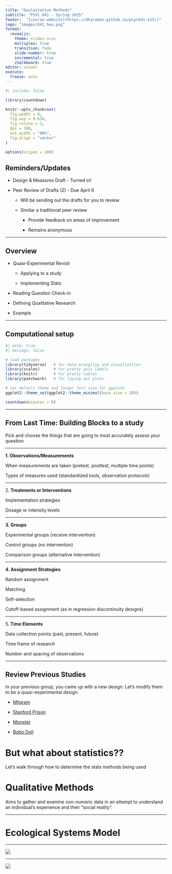 ```yaml
---
title: "Qaulaitative Methods"
subtitle: "PSYC 641 - Spring 2025"
footer:  "[course-website](https://dharaden.github.io/psyc641-s25/)"
logo: "images/641_hex.png"
format: 
  revealjs:
    theme: slides.scss
    multiplex: true
    transition: fade
    slide-number: true
    incremental: true 
    chalkboard: true
editor: visual
execute:
  freeze: auto
---
```


```r
#| include: false

library(countdown)

knitr::opts_chunk$set(
  fig.width = 8,
  fig.asp = 0.618,
  fig.retina = 3,
  dpi = 300,
  out.width = "80%",
  fig.align = "center"
)

options(scipen = 100)
```

## Reminders/Updates

::: nonincremental
-   Design & Measures Draft - Turned in!

-   Peer Review of Drafts (2) - Due April 6

    -   Will be sending out the drafts for you to review

    -   Similar a traditional peer review

        -   Provide feedback on areas of improvement

        -   Remains anonymous
:::

------------------------------------------------------------------------

## Overview {.smaller}

::: nonincremental
-   Quasi-Experimental Revisit

    -   Applying to a study

    -   Implementing Stats

-   Reading Question Check-in

-   Defining Qualitative Research

-   Example
:::

------------------------------------------------------------------------

## Computational setup

```r
#| echo: true
#| message: false

# load packages
library(tidyverse)   # for data wrangling and visualization
library(scales)      # for pretty axis labels
library(knitr)       # for pretty tables
library(patchwork)   # for laying out plots

# set default theme and larger font size for ggplot2
ggplot2::theme_set(ggplot2::theme_minimal(base_size = 20))
```

```r
countdown(minutes = 8)
```

------------------------------------------------------------------------

## From Last Time: Building Blocks to a study

Pick and choose the things that are going to most accurately assess your question

------------------------------------------------------------------------

**1. Observations/Measurements**

When measurements are taken (pretest, posttest, multiple time points)

Types of measures used (standardized tools, observation protocols)

------------------------------------------------------------------------

2**. Treatments or Interventions**

Implementation strategies

Dosage or intensity levels

------------------------------------------------------------------------

**3. Groups**

Experimental groups (receive intervention)

Control groups (no intervention)

Comparison groups (alternative intervention)

------------------------------------------------------------------------

**4. Assignment Strategies**

Random assignment

Matching

Self-selection

Cutoff-based assignment (as in regression discontinuity designs)

------------------------------------------------------------------------

5**. Time Elements**

Data collection points (past, present, future)

Time frame of research

Number and spacing of observations

------------------------------------------------------------------------

## Review Previous Studies

In your previous group, you came up with a new design. Let's modify them to be a quasi-experimental design.

::: nonincremental
-   [Milgram](https://docs.google.com/document/d/1XEYJbokXH3Cqq0q4eluuwp_tUeEWyXjZ8Bn6LtKLmrA/edit?usp=sharing)

-   [Stanford Prison](https://docs.google.com/document/d/1YZhObutJkbZKyYhYZhvifI1xo2c_xkc871oGiik29Go/edit?usp=sharing)

-   [Monster](https://docs.google.com/document/d/1thDAqxsPYlUjnwQE_tNRxYLJvISkbfmWszuEqgcweJA/edit?usp=sharing)

-   [Bobo Doll](https://docs.google.com/document/d/1ywjpmbtmSslpdVbaoXwm6w8IyelQyZCWS-lEuGSPuTc/edit?usp=sharing)
:::

# But what about statistics??

Let's walk through how to determine the stats methods being used

# Qualitative Methods

Aims to gather and examine non-numeric data in an attempt to understand an individual's experience and their "social reality".

------------------------------------------------------------------------

# Ecological Systems Model

------------------------------------------------------------------------

![](images/Bronfenbrenner-Ecological-Systems-Theory.jpeg)

------------------------------------------------------------------------

![](images/6454e04b8455c474f0e6352d_Bronfenbrenners Ecological Model.jpg)
